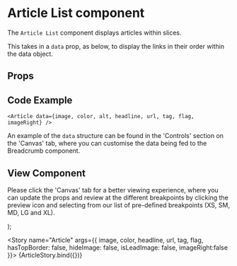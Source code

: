 

<Meta
  title="Newskit Components/Slices/Article"
  component={Article}
/>

# Article List component
The `Article List` component displays articles within slices.

This takes in a `data` prop, as below, to display the links in their order within the data object.

## Props
<Props of={Article} />

## Code Example
`<Article data={image, color, alt, headline, url, tag, flag, imageRight} />`

An example of the `data` structure can be found in the 'Controls' section on the 'Canvas' tab, where you can customise the data being fed to the Breadcrumb component.

## View Component
Please click the 'Canvas' tab for a better viewing experience, where you can update the props and review at the different breakpoints by clicking the preview icon and selecting from our list of pre-defined breakpoints (XS, SM, MD, LG and XL).

  <NewsKitProvider theme={TimesWebLightTheme}>
    <Article {...articleProps} />
  </NewsKitProvider>
);

<Story name="Article" args={{
  image,
  color,
  headline,
  url,
  tag,
  flag,
  hasTopBorder: false,
  hideImage: false,
  isLeadImage: false,
  imageRight:false
}}>
  {ArticleStory.bind({})}
</Story>